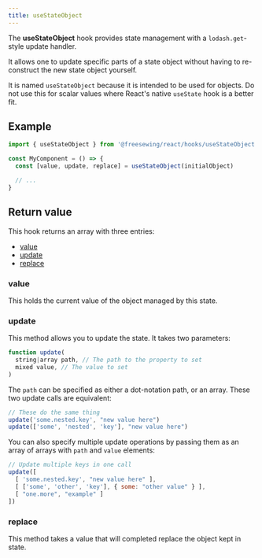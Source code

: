 ```yaml
---
title: useStateObject
---
```




<DocusaurusDoc>

The **useStateObject** hook provides state management with a `lodash.get`-style
update handler.

It allows one to update specific parts of a state object without having to
re-construct the new state object yourself.

It is named `useStateObject` because it is intended to be used for objects. Do
not use this for scalar values where React's native `useState` hook is a better fit.

## Example

```js
import { useStateObject } from '@freesewing/react/hooks/useStateObject'

const MyComponent = () => {
  const [value, update, replace] = useStateObject(initialObject)

  // ...
}
```

## Return value

This hook returns an array with three entries:

- [value](#value)
- [update](#update)
- [replace](#replace)

### value

This holds the current value of the object managed by this state.

### update

This method allows you to update the state. It takes two parameters:

```js
function update(
  string|array path, // The path to the property to set
  mixed value, // The value to set
)
```

The `path` can be specified as either a dot-notation path, or an array.
These two update calls are equivalent:

```js
// These do the same thing
update('some.nested.key', "new value here")
update(['some', 'nested', 'key'], "new value here")
```

You can also specify multiple update operations by passing them as an array
of arrays with `path` and `value` elements:

```js
// Update multiple keys in one call
update([
  [ 'some.nested.key', "new value here" ],
  [ ['some', 'other', 'key'], { some: "other value" } ],
  [ "one.more", "example" ]
])
```

### replace

This method takes a value that will completed replace the object kept in state.

</DocusaurusDoc>

